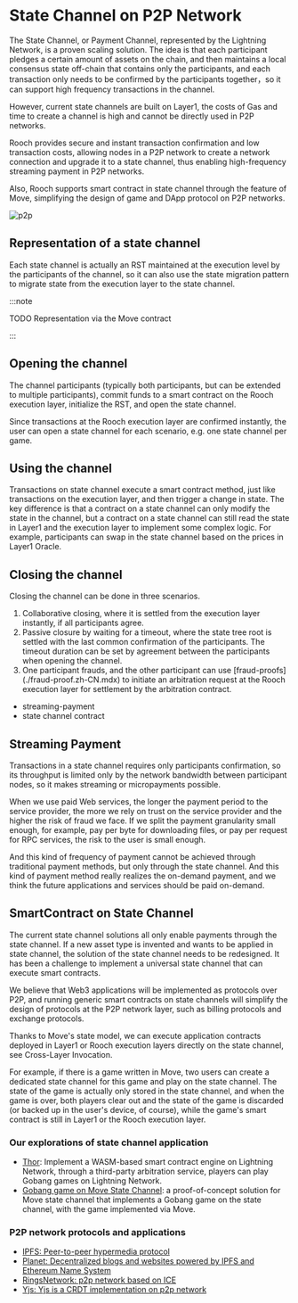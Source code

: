 # State Channel on P2P Network

The State Channel, or Payment Channel, represented by the Lightning Network, is a proven scaling solution. The idea is that each participant pledges a certain amount of assets on the chain, and then maintains a local consensus state off-chain that contains only the participants, and each transaction only needs to be confirmed by the participants together，so it can support high frequency transactions in the channel.

However, current state channels are built on Layer1, the costs of Gas and time to create a channel is high and cannot be directly used in P2P networks.

Rooch provides secure and instant transaction confirmation and low transaction costs, allowing nodes in a P2P network to create a network connection and upgrade it to a state channel, thus enabling high-frequency streaming payment in P2P networks.

Also, Rooch supports smart contract in state channel through the feature of Move, simplifying the design of game and DApp protocol on P2P networks.

![p2p](/docs/rooch-p2p.svg)

## Representation of a state channel

Each state channel is actually an RST maintained at the execution level by the participants of the channel, so it can also use the state migration pattern to migrate state from the execution layer to the state channel.

:::note

TODO Representation via the Move contract

:::

## Opening the channel

The channel participants (typically both participants, but can be extended to multiple participants), commit funds to a smart contract on the Rooch execution layer, initialize the RST, and open the state channel.

Since transactions at the Rooch execution layer are confirmed instantly, the user can open a state channel for each scenario, e.g. one state channel per game.

## Using the channel

Transactions on state channel execute a smart contract method, just like transactions on the execution layer, and then trigger a change in state. The key difference is that a contract on a state channel can only modify the state in the channel, but a contract on a state channel can still read the state in Layer1 and the execution layer to implement some complex logic. For example, participants can swap in the state channel based on the prices in Layer1 Oracle.

## Closing the channel

Closing the channel can be done in three scenarios.

1. Collaborative closing, where it is settled from the execution layer instantly, if all participants agree.
2. Passive closure by waiting for a timeout, where the state tree root is settled with the last common confirmation of the participants. The timeout duration can be set by agreement between the participants when opening the channel.
3. One participant frauds, and the other participant can use [fraud-proofs] (./fraud-proof.zh-CN.mdx) to initiate an arbitration request at the Rooch execution layer for settlement by the arbitration contract.

- streaming-payment
- state channel contract

## Streaming Payment

Transactions in a state channel requires only participants confirmation, so its throughput is limited only by the network bandwidth between participant nodes, so it makes streaming or micropayments possible.

When we use paid Web services, the longer the payment period to the service provider, the more we rely on trust on the service provider and the higher the risk of fraud we face. If we split the payment granularity small enough, for example, pay per byte for downloading files, or pay per request for RPC services, the risk to the user is small enough.

And this kind of frequency of payment cannot be achieved through traditional payment methods, but only through the state channel. And this kind of payment method really realizes the on-demand payment, and we think the future applications and services should be paid on-demand.

## SmartContract on State Channel

The current state channel solutions all only enable payments through the state channel. If a new asset type is invented and wants to be applied in state channel, the solution of the state channel needs to be redesigned. It has been a challenge to implement a universal state channel that can execute smart contracts.

We believe that Web3 applications will be implemented as protocols over P2P, and running generic smart contracts on state channels will simplify the design of protocols at the P2P network layer, such as billing protocols and exchange protocols.

Thanks to Move's state model, we can execute application contracts deployed in Layer1 or Rooch execution layers directly on the state channel, see Cross-Layer Invocation.

For example, if there is a game written in Move, two users can create a dedicated state channel for this game and play on the state channel. The state of the game is actually only stored in the state channel, and when the game is over, both players clear out and the state of the game is discarded (or backed up in the user's device, of course), while the game's smart contract is still in Layer1 or the Rooch execution layer.

### Our explorations of state channel application

- [Thor](https://github.com/starcoinorg/thor): Implement a WASM-based smart contract engine on Lightning Network, through a third-party arbitration service, players can play Gobang games on Lightning Network.
- [Gobang game on Move State Channel](https://github.com/starcoinorg/stargate/tree/master/demo/Gobang): a proof-of-concept solution for Move state channel that implements a Gobang game on the state channel, with the game implemented via Move.

### P2P network protocols and applications

- [IPFS: Peer-to-peer hypermedia protocol](https://github.com/ipfs/ipfs)
- [Planet: Decentralized blogs and websites powered by IPFS and Ethereum Name System](https://github.com/Planetable/Planet)
- [RingsNetwork: p2p network based on ICE](https://github.com/RingsNetwork/rings-node)
- [Yjs: Yjs is a CRDT implementation on p2p network](https://github.com/yjs/yjs)
